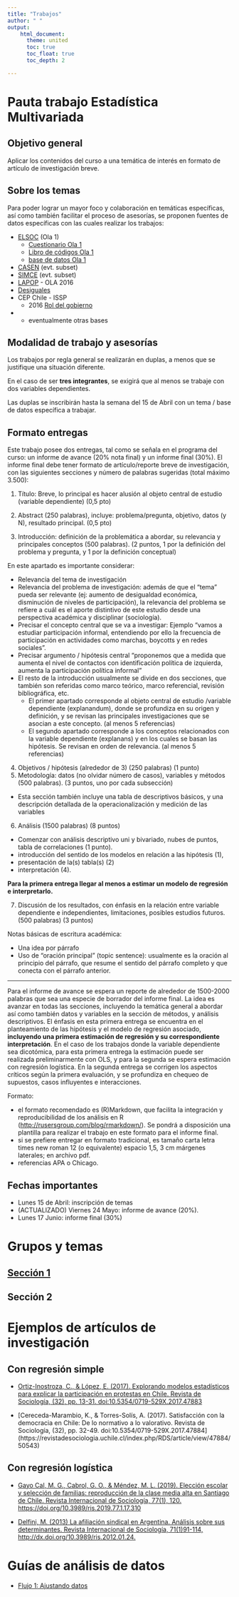```yaml
---
title: "Trabajos"
author: " "
output:
    html_document:
      theme: united
      toc: true
      toc_float: true
      toc_depth: 2

---
```

# Pauta trabajo Estadística Multivariada

## Objetivo general
Aplicar los contenidos del curso a una temática de interés en formato de artículo de investigación breve.

## Sobre los temas
Para poder lograr un mayor foco y colaboración en temáticas específicas, así como también facilitar el proceso de asesorías, se proponen fuentes de datos específicas con las cuales realizar los trabajos:

- [ELSOC](http://www.elsoc.cl/) (Ola 1)
  - [Cuestionario Ola 1](http://www.elsoc.cl/wp-content/uploads/2017/05/Cuestionario_ELSOC_Ola_01_Completo.pdf)
  - [Libro de códigos Ola 1](http://www.elsoc.cl/wp-content/uploads/2017/05/Libro_de_Codigos_ELSOC_Ola_01_Completo.pdf)
  - [base de datos Ola 1](https://dataverse.harvard.edu/dataset.xhtml?persistentId=doi:10.7910/DVN/0KIRBJ&version=2.0)
- [CASEN](http://observatorio.ministeriodesarrollosocial.gob.cl/casen-multidimensional/casen/basedatos.php) (evt. subset)
- [SIMCE](https://www.agenciaeducacion.cl/evaluaciones/que-es-el-simce/) (evt. subset)
- [LAPOP](https://www.vanderbilt.edu/lapop-espanol/) - OLA 2016
- [Desiguales](https://www.desiguales.org/descripcin-del-libro)
- CEP Chile - ISSP
  - 2016 [Rol del gobierno](documents/data/encuesta_cep77_jul_ago2016.zip)
- * eventualmente otras bases

## Modalidad de trabajo y asesorías

Los trabajos por regla general se realizarán en duplas, a menos que se justifique una situación diferente.

En el caso de ser **tres integrantes**, se exigirá que al menos se trabaje con dos variables dependientes.

Las duplas se inscribirán hasta la semana del 15 de Abril con un tema / base de datos específica a trabajar.


## Formato entregas

Este trabajo posee dos entregas, tal como se señala en el programa del curso: un informe de avance (20% nota final) y un informe final (30%). El informe final debe tener formato de artículo/reporte breve de investigación, con las siguientes secciones y número de palabras sugeridas (total máximo 3.500):

1. Título: Breve, lo principal es hacer alusión al objeto central de estudio (variable dependiente) (0,5 pto)

2. Abstract (250 palabras), incluye: problema/pregunta, objetivo, datos (y N), resultado principal. (0,5 pto)

3. Introducción: definición de la problemática a abordar, su relevancia y principales conceptos (500 palabras). (2 puntos, 1 por la definición del problema y pregunta, y 1 por la definición conceptual)

En este apartado es importante considerar:

- Relevancia del tema de investigación
- Relevancia del problema de investigación: además de que el "tema" pueda ser relevante (ej: aumento de desigualdad económica, disminución de niveles de participación), la relevancia del problema se refiere a cuál es el aporte distintivo de este estudio desde una perspectiva académica y disciplinar (sociología).
- Precisar el concepto central que se va a investigar: Ejemplo "vamos a estudiar participación informal, entendiendo por ello la frecuencia de participación en actividades como marchas, boycotts y en redes sociales".
- Precisar argumento / hipótesis central "proponemos que a medida que aumenta el nivel de contactos con identificación política de izquierda, aumenta la participación política informal"
- El resto de la introducción usualmente se divide en dos secciones, que también son referidas como marco teórico, marco referencial, revisión bibliográfica, etc.
  - El primer apartado corresponde al objeto central de estudio /variable dependiente (explanandum), donde se profundiza en su origen y definición, y se revisan las principales investigaciones que se asocian a este concepto. (al menos 5 referencias)
  - El segundo apartado corresponde a los conceptos relacionados con la variable dependiente (explanans) y en los cuales se basan las hipótesis. Se revisan en orden de relevancia. (al menos 5 referencias)

4. Objetivos / hipótesis (alrededor de 3) (250 palabras) (1 punto)
5. Metodología: datos (no olvidar número de casos), variables y métodos  (500 palabras). (3 puntos, uno por cada subsección)
- Esta sección también incluye una tabla de descriptivos básicos, y una descripción detallada de la operacionalización y medición de las variables

6. Análisis (1500 palabras) (8 puntos)
- Comenzar con análisis descriptivo uni y bivariado, nubes de puntos, tabla de correlaciones (1 punto).
- introducción del sentido de los modelos en relación a las hipótesis (1),
- presentación de la(s) tabla(s) (2)
- interpretación (4).

**Para la primera entrega llegar al menos a estimar un modelo de regresión e interpretarlo.**

7. Discusión de los resultados, con énfasis en la relación entre variable dependiente e independientes, limitaciones, posibles estudios futuros. (500 palabras) (3 puntos)

Notas básicas de escritura académica:

- Una idea por párrafo
- Uso de "oración principal" (topic sentence): usualmente es la oración al principio del párrafo, que resume el sentido del párrafo completo y que conecta con el párrafo anterior.

---

Para el informe de avance se espera un reporte de alrededor de 1500-2000 palabras que sea una especie de borrador del informe final. La idea es avanzar en todas las secciones, incluyendo la temática general a abordar así como también datos y variables en la sección de métodos, y análisis descriptivos. El énfasis en esta primera entrega se encuentra en el planteamiento de las hipótesis y el modelo de regresión asociado, **incluyendo una primera estimación de regresión y su correspondiente interpretación**. En el caso de los trabajos donde la variable dependiente sea dicotómica, para esta primera entrega la estimación puede ser realizada preliminarmente con OLS, y para la segunda se espera estimación con regresión logística. En la segunda entrega se corrigen los aspectos críticos según la primera evaluación, y se profundiza en chequeo de supuestos, casos influyentes e interacciones.

Formato:

- el formato recomendado es (R)Markdown, que facilita la integración y reproducibilidad de los análisis en R (<http://rusersgroup.com/blog/rmarkdown/>). Se pondrá a disposición una plantilla para realizar el trabajo en este formato para el informe final.
- si se prefiere entregar en formato tradicional, es tamaño carta letra times new roman 12 (o equivalente) espacio 1,5, 3 cm márgenes laterales; en archivo pdf.
- referencias APA o Chicago.

## Fechas importantes

- Lunes 15 de Abril: inscripción de temas
- (ACTUALIZADO) Viernes 24 Mayo: informe de avance (20%).
- Lunes 17 Junio: informe final (30%)

# Grupos y temas

## [Sección 1](https://docs.google.com/spreadsheets/d/1QAMuuaBQIverj3U2SHrhQWyMcNnc8_cw4452Z8jT-Ns/edit?usp=sharing)
## Sección 2


# Ejemplos de artículos de investigación

## Con regresión simple

- [Ortiz-Inostroza, C., & López, E. (2017). Explorando modelos estadísticos para explicar la participación en protestas en Chile. Revista de Sociología, (32), pp. 13-31. doi:10.5354/0719-529X.2017.47883](https://revistadesociologia.uchile.cl/index.php/RDS/article/view/47883/50542
)

- [Cereceda-Marambio, K., & Torres-Solís, A. (2017). Satisfacción con la democracia en Chile: De lo normativo a lo valorativo. Revista de Sociología, (32), pp. 32-49. doi:10.5354/0719-529X.2017.47884] (https://revistadesociologia.uchile.cl/index.php/RDS/article/view/47884/50543)


## Con regresión logística

- [Gayo Cal, M. G., Cabrol, G. O., & Méndez, M. L. (2019). Elección escolar y selección de familias: reproducción de la clase media alta en Santiago de Chile. Revista Internacional de Sociología, 77(1), 120. https://doi.org/10.3989/ris.2019.77.1.17.310](http://revintsociologia.revistas.csic.es/index.php/revintsociologia/article/view/1020/1338)

- [Delfini, M. (2013) La afiliación sindical en Argentina. Análisis sobre sus determinantes. Revista Internacional de Sociología, 71(1)91-114,  http://dx.doi.org/10.3989/ris.2012.01.24.](http://revintsociologia.revistas.csic.es/index.php/revintsociologia/article/view/485/507)

# Guías de análisis de datos

- [Flujo 1: Ajustando datos](documents/trabajos/flujo_analisis1.html)
